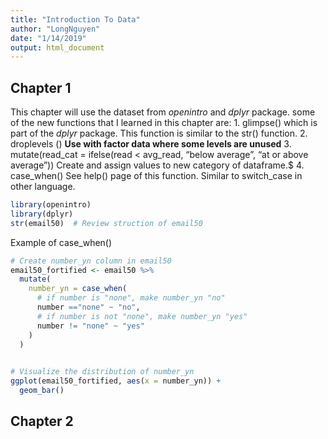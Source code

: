 ```yaml
---
title: "Introduction To Data"
author: "LongNguyen"
date: "1/14/2019"
output: html_document
---
```


## Chapter 1
This chapter will use the dataset from *openintro* and *dplyr* package.
some of the new functions that I learned in this chapter are:
1.  glimpse() which is part of the *dplyr* package. This function is similar to the str() function.
2.  droplevels () **Use with factor data where some levels are unused**
3.  mutate(read_cat = ifelse(read < avg_read, "below average", "at or above average"))  Create and assign values to new category of dataframe.$
4.  case_when()   See help() page of this function. Similar to switch_case in other language.

```r
library(openintro)
library(dplyr)
str(email50)  # Review struction of email50

```
Example of case_when()
```r
# Create number_yn column in email50
email50_fortified <- email50 %>%
  mutate(
    number_yn = case_when(
      # if number is "none", make number_yn "no"
      number =="none" ~ "no", 
      # if number is not "none", make number_yn "yes"
      number != "none" ~ "yes"  
    )
  )
  

# Visualize the distribution of number_yn
ggplot(email50_fortified, aes(x = number_yn)) +
  geom_bar()
```

## Chapter 2
